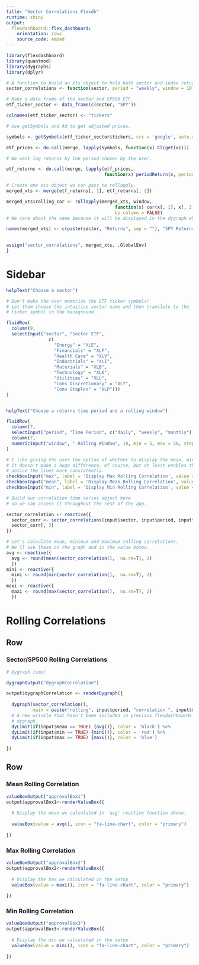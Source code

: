 ```yaml
---
title: "Sector Correlations Flexdb"
runtime: shiny
output:
  flexdashboard::flex_dashboard:
    orientation: rows
    source_code: embed
---
```



```r
library(flexdashboard)
library(quantmod)
library(dygraphs)
library(dplyr)

# A function to build an xts object to hold both sector and index returns.
sector_correlations <- function(sector, period = "weekly", window = 10) {

# Make a data frame of the sector and SP500 ETF.
etf_ticker_sector <- data_frame(c(sector, "SPY"))

colnames(etf_ticker_sector) <- "tickers"

# Use getSymbols and Ad to get adjusted prices.

symbols <- getSymbols(etf_ticker_sector$tickers, src = 'google', auto.assign = TRUE, warnings = FALSE)

etf_prices <- do.call(merge, lapply(symbols, function(x) Cl(get(x))))

# We want log returns by the period chosen by the user. 

etf_returns <- do.call(merge, lapply(etf_prices, 
                                     function(x) periodReturn(x, period = period, type = 'log')))

# Create one xts object we can pass to rollapply.
merged_xts <- merge(etf_returns[, 1], etf_returns[, 2])

merged_xts$rolling_cor <- rollapply(merged_xts, window, 
                                         function(x) cor(x[, 1], x[, 2], use = "pairwise.complete.obs"), 
                                         by.column = FALSE)
# We care about the name because it will be displayed in the dygraph when a user hovers.

names(merged_xts) <- c(paste(sector, "Returns", sep = ""), "SPY Returns", paste(sector, "/SPY Correlation", sep = ""))

    
assign("sector_correlations", merged_xts, .GlobalEnv)
}

```


Sidebar {.sidebar}
=====================================
  
```r
helpText("Choose a sector")

# Don't make the user memorize the ETF ticker symbols! 
# Let them choose the intuitive sector name and then translate to the 
# ticker symbol in the background.

fluidRow(
  column(9,
  selectInput("sector", "Sector ETF",
                c(
                  "Energy" = "XLE",
                  "Financials" = "XLF",
                  "Health Care" = "XLV",
                  "Industrials" = "XLI", 
                  "Materials" = "XLB", 
                  "Technology" = "XLK", 
                  "Utilities" = "XLU",
                  "Cons Discretionary" = "XLY", 
                  "Cons Staples" = "XLP")))
)  


helpText("Choose a returns time period and a rolling window")

fluidRow(
  column(7,
  selectInput("period", "Time Period", c("daily", "weekly", "monthly"))),
  column(7,
  numericInput("window", " Rolling Window", 10, min = 5, max = 50, step = 5))
)

# I like giving the user the option of whether to display the mean, min and max. 
# It doesn't make a huge difference, of course, but at least enables the user to 
# notice the lines more consistently. 
checkboxInput("max", label = 'Display Max Rolling Correlation', value = FALSE)
checkboxInput("mean", label = 'Display Mean Rolling Correlation', value = FALSE)
checkboxInput("min", label = 'Display Min Rolling Correlation', value = FALSE)
```

```r

# Build our correlation time series object here
# so we can access it throughout the rest of the app.

sector_correlation <- reactive({
  sector_corr <- sector_correlations(input$sector, input$period, input$window)
  sector_corr[, 3]
})

# Let's calculate mean, minimum and maximum rolling correlations. 
# We'll use these on the graph and in the value boxes.
avg <- reactive({ 
  avg <- round(mean(sector_correlation(),  na.rm=T), 2)
  })
mini <- reactive({
  mini <- round(min(sector_correlation(),  na.rm=T), 2)
  })
maxi <- reactive({
  maxi <- round(max(sector_correlation(),  na.rm=T), 2)
  })

```

Rolling Correlations
===================================== 

Row {data-height=600}
-----------------------------------------------------------------------

### Sector/SP500 Rolling Correlations

```r
# Dygraph time!

dygraphOutput("dygraphCorrelation")

output$dygraphCorrelation <- renderDygraph({
  
  dygraph(sector_correlation(), 
          main = paste("rolling", input$period, "correlation ", input$sector, "/SPY", sep = " ")) %>% 
  # A new wrinkle that hasn't been included in previous flexdashboards: let the user add lines to the 
  # dygraph.   
  dyLimit(if(input$mean == TRUE) {avg()}, color = 'black') %>% 
  dyLimit(if(input$min == TRUE) {mini()}, color = 'red') %>% 
  dyLimit(if(input$max == TRUE) {maxi()}, color = 'blue')
  
})

```

Row {data-height=200}
-----------------------------------------------------------------------

### Mean Rolling Correlation

```r
valueBoxOutput("approvalBox1")
output$approvalBox1<-renderValueBox({
 
  # Display the mean we calculated in 'avg' reactive function above.
  
  valueBox(value = avg(), icon = "fa-line-chart", color = "primary")
  
})
```

### Max Rolling Correlation

```r
valueBoxOutput("approvalBox2")
output$approvalBox2<-renderValueBox({
  
  # Display the max we calculated in the setup
  valueBox(value = maxi(), icon = "fa-line-chart", color = "primary")
  
})
```

### Min Rolling Correlation

```r
valueBoxOutput("approvalBox3")
output$approvalBox3<-renderValueBox({
  
  # Display the min we calculated in the setup
  valueBox(value = mini(), icon = "fa-line-chart", color = "primary")
  
})
```

